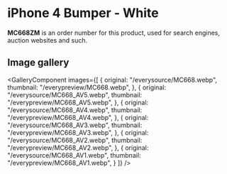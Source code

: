 
# iPhone 4 Bumper - White

<Callout type='info' emoji='👉🏻'>**MC668ZM** is an order number for this product, used for search engines, auction websites and such.</Callout>

## Image gallery

<GalleryComponent
    images={[
      {
        original: "/everysource/MC668.webp",
        thumbnail: "/everypreview/MC668.webp",
      },
      {
        original: "/everysource/MC668_AV5.webp",
        thumbnail: "/everypreview/MC668_AV5.webp",
      },
      {
        original: "/everysource/MC668_AV4.webp",
        thumbnail: "/everypreview/MC668_AV4.webp",
      },
      {
        original: "/everysource/MC668_AV3.webp",
        thumbnail: "/everypreview/MC668_AV3.webp",
      },
      {
        original: "/everysource/MC668_AV2.webp",
        thumbnail: "/everypreview/MC668_AV2.webp",
      },
      {
        original: "/everysource/MC668_AV1.webp",
        thumbnail: "/everypreview/MC668_AV1.webp",
      }
    ]}
  />
